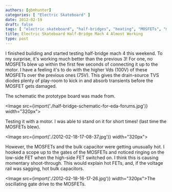 ```yaml
---
authors: [gbmhunter]
categories: [ "Electric Skateboard" ]
date: 2012-02-19
draft: false
tags: [ "electric skateboard", "half-bridges", "heating", "MOSFETs", "motors" ]
title: Electric Skateboard Half-Bridge Mach 4 Almost Working
type: post
---
```



I finished building and started testing half-bridge mach 4 this weekend. To my surprise, it's working much better than the previous 3! For one, no MOSFETs blew up within the first few seconds of connecting it up to the motor. I have a feeling it's to do with the higher Vds (100V) of these MOSFETs over the previous ones (75V). This gives the drain-source TVS diodes plenty of play-room to kick in and absorb transients before the MOSFET gets damaged.

The schematic the prototype board was made from.

<Image src={import('./half-bridge-schematic-for-eda-forums.jpg')} width="320px"></Image>

Testing it with a motor. I was able to stand on it for short times! (last time the MOSFETs blew).

<Image src={import('./2012-02-18-17-08-37.jpg')} width="320px"></Image>

However, the MOSFETs and the bulk capacitor were getting unusually hot. I hooked a scope up to the gates of the MOSFETs and noticed ringing on the low-side FET when the high-side FET switched on. I think this is causing momentary shoot-through. This would explain hot FETs, and, if the voltage rail was sagging, hot bulk capacitors.

<Image src={import('./2012-02-18-16-17-26.jpg')} width="320px">The oscillating gate drive to the MOSFETs.</Image>
